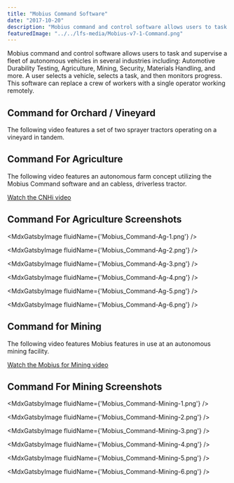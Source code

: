 ```yaml
---
title: "Mobius Command Software"
date: "2017-10-20"
description: "Mobius command and control software allows users to task and supervise a fleet of autonomous vehicles in several industries. A user selects a vehicle, selects a task, and then monitors progress. This software can replace a crew of workers with a single operator working remotely."
featuredImage: "../../lfs-media/Mobius-v7-1-Command.png"
---
```



Mobius command and control software allows users to task and supervise a fleet of autonomous vehicles in several industries including: Automotive Durability Testing, Agriculture, Mining, Security, Materials Handling, and more. A user selects a vehicle, selects a task, and then monitors progress. This software can replace a crew of workers with a single operator working remotely.

## Command for Orchard / Vineyard

The following video features a set of two sprayer tractors operating on a vineyard in tandem.

<MdxVideo src={orchVineMovie} />

## Command For Agriculture

The following video features an autonomous farm concept utilizing the Mobius Command software and an cabless, driverless tractor.

[Watch the CNHi video](https://youtu.be/T7Os5Okf3OQ?t=165)

## Command For Agriculture Screenshots

<MdxGatsbyImage fluidName={'Mobius_Command-Ag-1.png'} />

<MdxGatsbyImage fluidName={'Mobius_Command-Ag-2.png'} />

<MdxGatsbyImage fluidName={'Mobius_Command-Ag-3.png'} />

<MdxGatsbyImage fluidName={'Mobius_Command-Ag-4.png'} />

<MdxGatsbyImage fluidName={'Mobius_Command-Ag-5.png'} />

<MdxGatsbyImage fluidName={'Mobius_Command-Ag-6.png'} />

## Command for Mining

The following video features Mobius features in use at an autonomous mining facility.

[Watch the Mobius for Mining video](https://youtu.be/A7IP7QJTuFk)

## Command For Mining Screenshots

<MdxGatsbyImage fluidName={'Mobius_Command-Mining-1.png'} />

<MdxGatsbyImage fluidName={'Mobius_Command-Mining-2.png'} />

<MdxGatsbyImage fluidName={'Mobius_Command-Mining-3.png'} />

<MdxGatsbyImage fluidName={'Mobius_Command-Mining-4.png'} />

<MdxGatsbyImage fluidName={'Mobius_Command-Mining-5.png'} />

<MdxGatsbyImage fluidName={'Mobius_Command-Mining-6.png'} />
